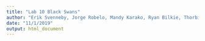 ```yaml
---
title: "Lab 10 Black Swans"
author: "Erik Svenneby, Jorge Robelo, Mandy Karako, Ryan Bilkie, Thorbin Atwell"
date: "11/1/2019"
output: html_document
---
```


